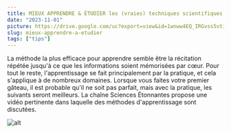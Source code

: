 ```yaml
---
title: MIEUX APPRENDRE & ÉTUDIER les (vraies) techniques scientifiques
date: "2023-11-01"
picture: https://drive.google.com/uc?export=view&id=1wnww4EQ_IRGvss5vtirI6o2P7FoniOTY
slug: mieux-apprendre-a-etudier
tags: ["tips"]
---
```


<div className='flex flex-col justify-center items-center'>
<article>La méthode la plus efficace pour apprendre semble être la récitation répétée jusqu'à ce que les informations soient mémorisées par cœur. Pour tout le reste, l'apprentissage se fait principalement par la pratique, et cela s'applique à de nombreux domaines. Lorsque vous faites votre premier gâteau, il est probable qu'il ne soit pas parfait, mais avec la pratique, les suivants seront meilleurs. La chaîne Sciences Étonnantes propose une vidéo pertinente dans laquelle des méthodes d'apprentissage sont discutées.</article>

<Link href='https://www.youtube.com/watch?v=RVB3PBPxMWg' target='_blank'>

![alt](https://drive.google.com/uc?export=view&id=1wnww4EQ_IRGvss5vtirI6o2P7FoniOTY "Screenshot miniature YouTube")

</Link>

</div>
